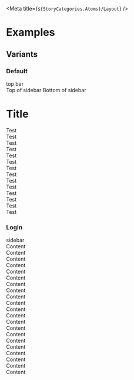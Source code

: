 
<Meta title={`${StoryCategories.Atoms}/Layout`} />

<LayoutDocs />

# Examples

## Variants

### Default

<Canvas>
    <div class="p-4 h-screen">
        <p-layout class="bg-mystic">
            <div slot="topbar" class="h-10 bg-indigo/20">
                top bar
            </div>
            <div
                slot="sidebar"
                class="w-full flex flex-col justify-between bg-positive/20"
            >
                <span>Top of sidebar</span>
                <span>Bottom of sidebar</span>
            </div>
            <div slot="content" class="bg-unbiased/20 flex gap-6 flex-col h-full">
								<h1 class="text-3xl text-storm">Title</h1>
								<div class="flex gap-4">
										<div class="bg-white rounded w-full h-24"></div>
										<div class="bg-white rounded w-full h-24"></div>
								</div>
								<div class="bg-white rounded w-full flex-1">
										Test <br />
										Test <br />
										Test <br />
										Test <br />
										Test <br />
										Test <br />
										Test <br />
										Test <br />
										Test <br />
										Test <br />
										Test <br />
										Test <br />
										Test <br />
										Test <br />
								</div>
            </div>
        </p-layout>
    </div>
</Canvas>

### Login

<Canvas>
    <div class="p-4 h-screen">
        <p-layout variant="login" class="bg-mystic">
            <div
                slot="sidebar"
                class="rounded-large p-18 w-full relative overflow-hidden bg-positive/20"
            >
                sidebar
            </div>
            <div slot="content" class="bg-unbiased/20">
                Content <br />
                Content <br />
                Content <br />
                Content <br />
                Content <br />
                Content <br />
                Content <br />
                Content <br />
                Content <br />
                Content <br />
                Content <br />
                Content <br />
                Content <br />
                Content <br />
                Content <br />
                Content <br />
                Content <br />
                Content <br />
                Content <br />
                Content <br />
                Content <br />
            </div>
        </p-layout>
    </div>
</Canvas>
